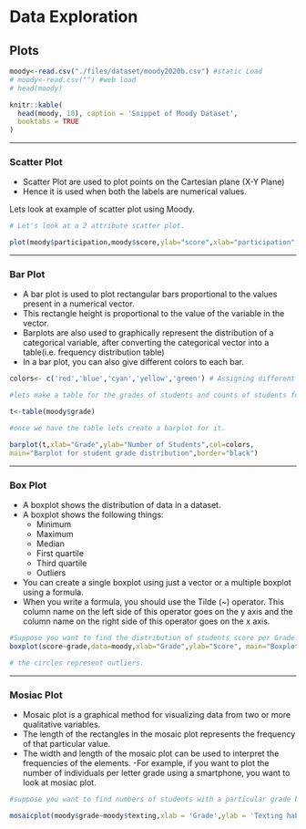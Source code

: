 # Data Exploration {#dataexp}



## Plots {#plots}


```r
moody<-read.csv("./files/dataset/moody2020b.csv") #static Load
# moody<-read.csv("") #web load
# head(moody)

knitr::kable(
  head(moody, 10), caption = 'Snippet of Moody Dataset',
  booktabs = TRUE
)

```

<!-- --- -->

<!-- ### Topics visited in this sub-chapter -->

<!-- * Scatter Plot -->
<!-- * Barplot -->
<!-- * Boxplot -->
<!-- * Mosaic Plot -->

---

### Scatter Plot

- Scatter Plot are used to plot points on the Cartesian plane (X-Y Plane)
- Hence it is used when both the labels are numerical values.


Lets look at example of scatter plot using Moody.
```r
# Let's look at a 2 attribute scatter plot.

plot(moody$participation,moody$score,ylab="score",xlab="participation",main=" Participation vs Score",col="red")


```


---

### Bar Plot

- A bar plot is used to plot rectangular bars proportional to the values present in a numerical vector. 
- This rectangle height is proportional to the value of the variable in the vector.
- Barplots are also used to graphically represent the distribution of a categorical variable, after converting the categorical vector into a table(i.e. frequency distribution table)
- In a bar plot, you can also give different colors to each bar.



```r
colors<- c('red','blue','cyan','yellow','green') # Assigning different colors to bars

#lets make a table for the grades of students and counts of students for each Grade. 

t<-table(moody$grade)

#once we have the table lets create a barplot for it.

barplot(t,xlab="Grade",ylab="Number of Students",col=colors,
main="Barplot for student grade distribution",border="black")
```


---

###  Box Plot

- A boxplot shows the distribution of data in a dataset. 
- A boxplot shows the following things:
  - Minimum
  - Maximum
  - Median
  - First quartile
  - Third quartile
  - Outliers
- You can create a single boxplot using just a vector or a multiple boxplot using a formula.
- When you write a formula, you should use the Tilde (~) operator. This column name on the left side of this operator goes on the y axis and the column name on the right side of this operator goes on the x axis.



```r
#Suppose you want to find the distribution of students score per Grade. We use box plot for getting that. 
boxplot(score~grade,data=moody,xlab="Grade",ylab="Score", main="Boxplot of grade vs score",col=colors,border="black")

# the circles represent outliers.
```


<!-- ## 4. Histogram -->

<!-- Refer Slide 15. -->

<!-- ```{r} -->

<!-- #Suppose you want to find the frequecy/distribution of cars with mileage in particular range. We use histogram for this.  -->

<!-- hist(automobile$`city-mpg`,xlim = c(0,100),xlab = 'milage', main = "Histogram of Car milage",col=colors,border="black") -->

<!-- # You can Change column range using breaks. -->

<!-- ``` -->


<!-- For more detail,reference and example refer Slides -->

---
###  Mosiac Plot

- Mosaic plot is a graphical method for visualizing data from two or more qualitative variables.
- The length of the rectangles in the mosaic plot represents the frequency of that particular value.
- The width and length of the mosaic plot can be used to interpret the frequencies of the elements.
-For example, if you want to plot the number of individuals per letter grade using a smartphone, you want to look at mosiac plot.


```r

#suppose you want to find numbers of students with a particular grade based on their texting habits. Use Mosiac-plot.

mosaicplot(moody$grade~moody$texting,xlab = 'Grade',ylab = 'Texting habit', main = "Mosiac of grade vs texing habit in class",col=colors,border="black")


```

